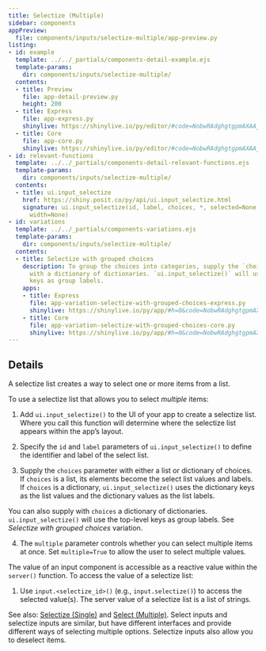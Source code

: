 ```yaml
---
title: Selectize (Multiple)
sidebar: components
appPreview:
  file: components/inputs/selectize-multiple/app-preview.py
listing:
- id: example
  template: ../../_partials/components-detail-example.ejs
  template-params:
    dir: components/inputs/selectize-multiple/
  contents:
  - title: Preview
    file: app-detail-preview.py
    height: 200
  - title: Express
    file: app-express.py
    shinylive: https://shinylive.io/py/editor/#code=NobwRAdghgtgpmAXAAjFADugdOgnmAGlQGMB7CAFzkqVQGJkAxASQA0BZAURQCU4B3AE4BLKsigBncRGScAHukFwJUjOgA6EAGaDSMZBIAWwiLmTCY6UoIrIAgpiJKIAEziCiAV2GbNagPreyAC8yN44UADmcP5aADbeLgAUmshpYcJYJuieFP4ScHFwxBTCAF5wSch0ADw1qemN6mAFRSXlcM1EtfUyjenNAMqFxbak6KXkUgBGhaT8iF3VdQ39yCDNAIx2zSjNAMKGpMLEcMjbS1sAQrvIB0cnZ5s3hHdgm-u398en559gAF9uis+msYJ44qV0EVggAVQSeM49VbIACUwN6jXCpFyOTyVDkFBSYAAblAEp0wOjNKjfK44FoDO4Se4ktlckQcRQ8UQCiphORUYtQcgAALONyCLAEigotyMskUpJClGNJQUTyCGRaZogdkULCtUYdZUA5p0tQheyYJIBby85nuWkQV5gCi4dAIFBuuCEwEAXSAA
  - title: Core
    file: app-core.py
    shinylive: https://shinylive.io/py/editor/#code=NobwRAdghgtgpmAXAAjFADugdOgnmAGlQGMB7CAFzkqVQDMAnUmZAZwAsBLCXZTmdKQYVkAQUxEG1ACZwGRAK6cAOhFUZ0AfSXIAvMiU4oAczia6AGyXSAFKuQODnLN3QKKm1nAtxiFTgBecDbIAMQAPOH2jjHKYF4+foFwcUQRURAxsWAAyt6+IqTo-uSsyABG3qQA7oipYZHRWcggcQCMonEocQDC7KScxHDIHfXtAEJdyL39g8Ntk4TTYG09UzMDQyNrYAC+aY2ZzcgwChb+6D66ACoMCsPpTcgAlAcZMYak7m4eVAAeFDsYAAblArCkwK9VM9VKpZHQ2HJgXIbK53EQvhQfkQvKxWJxyM86kcHAABKQQWQMLD-ChPeHIUHgmxEp4xKQUBQMTJ0OIgNEULAJArJFm7OKw6CYPRiTA2DTaTg4pFyGEQJZgCi4dAIFCauAAvYAXSAA
- id: relevant-functions
  template: ../../_partials/components-detail-relevant-functions.ejs
  template-params:
    dir: components/inputs/selectize-multiple/
  contents:
  - title: ui.input_selectize
    href: https://shiny.posit.co/py/api/ui.input_selectize.html
    signature: ui.input_selectize(id, label, choices, *, selected=None, multiple=False,
      width=None)
- id: variations
  template: ../../_partials/components-variations.ejs
  template-params:
    dir: components/inputs/selectize-multiple/
  contents:
  - title: Selectize with grouped choices
    description: To group the choices into categories, supply the `choices` argument
      with a dictionary of dictionaries. `ui.input_selectize()` will use the top-level
      keys as group labels.
    apps:
    - title: Express
      file: app-variation-selectize-with-grouped-choices-express.py
      shinylive: https://shinylive.io/py/app/#h=0&code=NobwRAdghgtgpmAXGKAHVA6VBPMAaMAYwHsIAXOcpMAMwCdiYACAZwAsBLCbJjmVYnTJMAgujxM6lACZw6EgK4cAOhFVpUAfSVMAvEyVYoAcziaaAGyXSAFKqYODHDF1QKymlnAtxCZDgBecDZMAMQAPOH2jjHKYF4+foFwcRIRURAxsWAAyt6+wsSo-qQsTABG3sQA7oipYZHRWUwgDRnNzXEAjHGILd0ivUxxAMJsxByEcExdg-jDYF0AQkOj45PTy-XdI6tgYxNTM7tgAL5pjZkd2QBMQyBxN3N9a4fTT9tgNytICwcbTG+nxuJxe+3WRxBcVObSaWXOsKuzRgCgs-lQPl0ABU6Appuk4QBKC7tRyGYjuNweCgADzIdjAADcoFYUmBiapCapVLIaKw5Iy5DZXO4JBSyFSJF4WCwOKRCXUkUwAAJSCCyOgYWlkOG8pjM1k2BVwmJSMgKOiZGhxEAisgYBIFZJG05xbnQdB6UToGwabQcKUCuSEs4AXSAA
    - title: Core
      file: app-variation-selectize-with-grouped-choices-core.py
      shinylive: https://shinylive.io/py/app/#h=0&code=NobwRAdghgtgpmAXGKAHVA6VBPMAaMAYwHsIAXOcpMAMwCdiYACAZwAsBLCbJjmVYnTJMAgujxM6lACZw6EgK4cAOhFVpUAfSVMAvEyVYoAcziaaAGyXSAFKqYODHDF1QKymlnAtxCZDgBecDZMAMQAPOH2jjHKYF4+foFwcRIRURAxsWAAyt6+wsSo-qQsTABG3sQA7oipYZHRWUwgDRnNzXEAjHGILd0ivUxxAMJsxByEcExdg-jDYF0AQkOj45PTy-XdI6tgYxNTM7tgAL5pjZkd2QBMQyBxN3N9a4fTT9tgNytICwcbTG+nxuJxe+3WRxBcVObSaWXOsKuzRgCgs-lQPl0ABU6Appuk4QBKC7tRyGYjuNweCgADzIdjAADcoFYUmBiapCapVLIaKw5Iy5DZXO4JBSyFSJF4WCwOKRCXUkUwAAJSCCyOgYWlkOG8pjM1k2BVwmJSMgKOiZGhxEAisgYBIFZJG05xbnQdB6UToGwabQcKUCuSEs4AXSAA
---
```


:::{#example}
:::

:::{#relevant-functions}
:::

## Details

A selectize list creates a way to select one or more items from a list.

To use a selectize list that allows you to select <em>multiple</em> items:

  1. Add `ui.input_selectize()` to the UI of your app to create a selectize list. Where you call this function will determine where the selectize list appears within the app's layout.

  2. Specify the `id` and `label` parameters of `ui.input_selectize()` to define the identifier and label of the select list.

  3. Supply the `choices` parameter with either a list or dictionary of choices. If `choices` is a list, its elements become the select list values and labels. If `choices` is a dictionary, `ui.input_selectize()` uses the dictionary keys as the list values and the dictionary values as the list labels.

  You can also supply with `choices` a dictionary of dictionaries. `ui.input_selectize()` will use the top-level keys as group labels. See <em>Selectize with grouped choices</em> variation.

  4. The `multiple` parameter controls whether you can select multiple items at once. Set `multiple=True` to allow the user to select multiple values.

The value of an input component is accessible as a reactive value within the `server()` function. To access the value of a selectize list:

  1. Use `input.<selectize_id>()` (e.g., `input.selectize()`) to access the selected value(s). The server value of a selectize list is a list of strings.

See also: [Selectize (Single)](../selectize-single/index.qmd) and [Select (Multiple)](../select-multiple/index.qmd). Select inputs and selectize inputs are similar, but have different interfaces and provide different ways of selecting multiple options. Selectize inputs also allow you to deselect items.

:::{#variations}
:::
